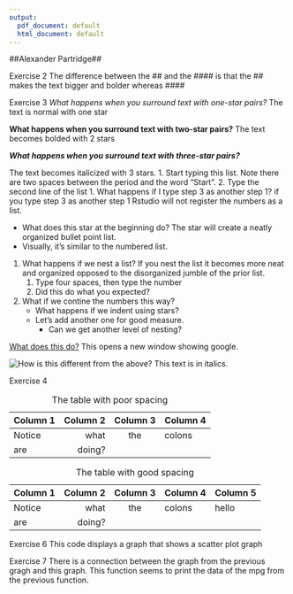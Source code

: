```yaml
---
output:
  pdf_document: default
  html_document: default
---
```

##Alexander Partridge##

Exercise 2 
The difference between the ## and the #### is that the ## makes the text bigger and bolder whereas #### 

Exercise 3 
*What happens when you surround text with one-star pairs?* The text is normal with one star 

**What happens when you surround text with two-star pairs?** The text becomes bolded with 2 stars 

***What happens when you surround text with three-star pairs?***

The text becomes italicized with 3 stars. 
1.  Start typing this list. Note there are two spaces between the period and the word "Start". 
2.  Type the second line of the list
1.  What happens if I type step 3 as another step 1? if you type step 3 as another step 1 Rstudio will not register the numbers as a list. 

*   What does this star at the beginning do? The star will create a neatly organized bullet point list. 
*   Visually, it's similar to the numbered list.

1.  What happens if we nest a list? If you nest the list it becomes more neat and organized opposed to the disorganized jumble of the prior list.
    1.  Type four spaces, then type the number
    2.  Did this do what you expected? 
2.  What if we contine the numbers this way?
    *   What happens if we indent using stars?
    *   Let's add another one for good measure.
        *   Can we get another level of nesting?
        
[What does this do?](https://google.com) This opens a new window showing google. 
        
![How is this different from the above?](test-image.jpeg) This text is in italics.

Exercise 4 

| Column 1 | Column 2 | Column 3 | Column 4 |
| --- | ---: | :---: | :--- |
| Notice | what | the | colons |
| are | doing? | | | The colons are spacing out the columns so that they are spaced normally


Table: The table with poor spacing

| Column 1 | Column 2 | Column 3 | Column 4 | Column 5 |
| -------- | -------: | :------: | :------- | -------- |
| Notice   | what     | the      | colons   | hello    |
| are      | doing?   |          |          |          |

Table: The table with good spacing

Exercise 6 
This code displays a graph that shows a scatter plot graph

Exercise 7
There is a connection between the graph from the previous gragh and this graph. This function seems to print the data of the mpg from the previous function. 


